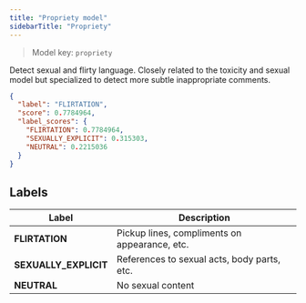 ```yaml
---
title: "Propriety model"
sidebarTitle: "Propriety"
---
```


> Model key: `propriety`

Detect sexual and flirty language. Closely related to the toxicity and sexual model but specialized to detect more subtle inappropriate comments.

```json Response Example:
{
  "label": "FLIRTATION",
  "score": 0.7784964,
  "label_scores": {
    "FLIRTATION": 0.7784964,
    "SEXUALLY_EXPLICIT": 0.315303,
    "NEUTRAL": 0.2215036
  }
}
```

## Labels

| Label                 | Description                                   |
| --------------------- | --------------------------------------------- |
| **FLIRTATION**        | Pickup lines, compliments on appearance, etc. |
| **SEXUALLY_EXPLICIT** | References to sexual acts, body parts, etc.   |
| **NEUTRAL**           | No sexual content                             |

<Snippet file="languages.mdx" />

<Snippet file="limitations.mdx" />
